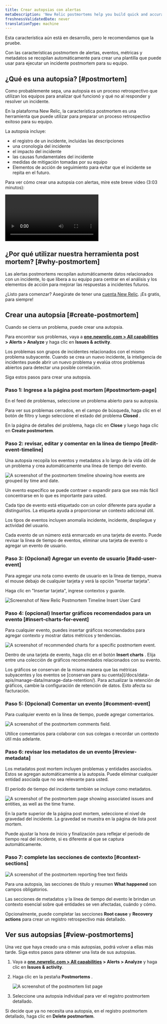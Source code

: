 ```yaml
---
title: Crear autopsias con alertas
metaDescription: 'New Relic postmortems help you build quick and accurate postmortems by collecting events, metrics, and metadata automatically.'
freshnessValidatedDate: never
translationType: machine
---
```









<Callout title="Vista previa pública">
  Esta característica aún está en desarrollo, pero le recomendamos que la pruebe.
</Callout>

Con las características postmortem de alertas, eventos, métricas y metadatos se recopilan automáticamente para crear una plantilla que puede usar para ejecutar un incidente postmortem para su equipo.

## ¿Qué es una autopsia? [#postmortem]

Como probablemente sepa, una autopsia es un proceso retrospectivo que utilizan los equipos para analizar qué funcionó y qué no al responder y resolver un incidente.

En la plataforma New Relic, la característica postmortem es una herramienta que puede utilizar para preparar un proceso retrospectivo exitoso para su equipo.

La autopsia incluye:

* el registro de un incidente, incluidas las descripciones
* una cronología del incidente
* el impacto del incidente
* las causas fundamentales del incidente
* medidas de mitigación tomadas por su equipo
* Elementos de acción de seguimiento para evitar que el incidente se repita en el futuro.

Para ver cómo crear una autopsia con alertas, mire este breve video (3:03 minutos):

<Video
  type="wistia"
  id="b0jcdks8eb"
/>

## ¿Por qué utilizar nuestra herramienta post mortem? [#why-postmortem]

Las alertas postmortems recopilan automáticamente datos relacionados con un incidente, lo que libera a su equipo para centrar en el análisis y los elementos de acción para mejorar las respuestas a incidentes futuros.

¿Listo para comenzar? Asegúrate de tener una [cuenta New Relic](https://newrelic.com/signup). ¡Es gratis, para siempre!

## Crear una autopsia [#create-postmortem]

Cuando se cierra un problema, puede crear una autopsia.

Para encontrar sus problemas, vaya a <DNT>**[one.newrelic.com > All capabilities](https://one.newrelic.com/all-capabilities) > Alerts > Analyze**</DNT> y haga clic en <DNT>**Issues & activity**</DNT>.

Los problemas son grupos de incidentes relacionados con el mismo problema subyacente. Cuando se crea un nuevo incidente, la inteligencia de incidentes puede abrir un nuevo problema y evalúa otros problemas abiertos para detectar una posible correlación.

Siga estos pasos para crear una autopsia.

### Paso 1: Ingrese a la página post mortem [#postmortem-page]

En el feed de problemas, seleccione un problema abierto para su autopsia.

Para ver sus problemas cerrados, en el campo de búsqueda, haga clic en el botón de filtro y luego seleccione el estado del problema <DNT>**Closed**</DNT> .

En la página de detalles del problema, haga clic en <DNT>**Close**</DNT> y luego haga clic en <DNT>**Create postmortem**</DNT>.

### Paso 2: revisar, editar y comentar en la línea de tiempo [#edit-event-timeline]

Una autopsia recopila los eventos y metadatos a lo largo de la vida útil de un problema y crea automáticamente una línea de tiempo del evento.

<img
  title="The postmortem timeline"
  alt="A screenshot of the postmortem timeline showing how events are grouped by time and date."
  src={accountsPostmortem1}
/>

<figcaption>
  Un evento específico se puede contraer o expandir para que sea más fácil concentrarse en lo que es importante para usted.
</figcaption>

Cada tipo de evento está etiquetado con un color diferente para ayudar a distinguirlos. La etiqueta ayuda a proporcionar un contexto adicional útil.

Los tipos de eventos incluyen anomalía incidente, incidente, despliegue y actividad del usuario.

Cada evento de un número está enmarcado en una tarjeta de evento. Puede revisar la línea de tiempo de eventos, eliminar una tarjeta de evento o agregar un evento de usuario.

### Paso 3: (Opcional) Agregar un evento de usuario [#add-user-event]

<Callout variant="tip">
  Para agregar una nota como evento de usuario en la línea de tiempo, mueva el mouse debajo de cualquier tarjeta y verá la opción "Insertar tarjeta".
</Callout>

Haga clic en "Insertar tarjeta", ingrese contextos y guarde.

<img
  title="postmortem-2.png"
  alt="Screenshot of New Relic Postmortem Timeline Insert User Card"
  src={accountsPostmortem2}
/>

### Paso 4: (opcional) Insertar gráficos recomendados para un evento [#insert-charts-for-event]

Para cualquier evento, puedes insertar gráficos recomendados para agregar contexto y mostrar datos métricos y tendencias.

<img
  title="Postmortem recommended charts"
  alt="A screenshot of recommended charts for a specific postmortem event."
  src={accountsPostmortem3}
/>

Dentro de una tarjeta de evento, haga clic en el botón <DNT>**Insert charts**</DNT> . Elija entre una colección de gráficos recomendados relacionados con su evento.

<Callout variant="important">
  Los gráficos se conservan de la misma manera que las métricas subyacentes y los eventos se [conservan para su cuenta](/docs/data-apis/manage-data/manage-data-retention/). Para actualizar la retención de gráficos, cambie la configuración de retención de datos. Esto afecta su facturación.
</Callout>

### Paso 5: (Opcional) Comentar un evento [#comment-event]

Para cualquier evento en la línea de tiempo, puede agregar comentarios.

<img
  title="Postmortem comments"
  alt="A screenshot of the postmortem comments field."
  src={accountsPostmortem4}
/>

<figcaption>
  Utilice comentarios para colaborar con sus colegas o recordar un contexto útil más adelante.
</figcaption>

### Paso 6: revisar los metadatos de un evento [#review-metadata]

Los metadatos post mortem incluyen problemas y entidades asociados. Estos se agregan automáticamente a la autopsia. Puede eliminar cualquier entidad asociada que no sea relevante para usted.

El período de tiempo del incidente también se incluye como metadatos.

<img
  title="Postmortem metadata"
  alt="A screenshot of the postmortem page showing associated issues and entities, as well as the time frame."
  src={accountsPostmortem5}
/>

En la parte superior de la página post mortem, seleccione el nivel de gravedad del incidente. La gravedad se muestra en la página de lista post mortem.

Puede ajustar la hora de inicio y finalización para reflejar el período de tiempo real del incidente, si es diferente al que se captura automáticamente.

### Paso 7: complete las secciones de contexto [#context-sections]

<img
  title="Postmortem context fields"
  alt="A screenshot of the postmortem reporting free text fields"
  src={accountsPostmortem6}
/>

Para una autopsia, las secciones de título y resumen <DNT>**What happened**</DNT> son campos obligatorios.

Las secciones de metadatos y la línea de tiempo del evento le brindan un contexto esencial sobre qué entidades se ven afectadas, cuándo y cómo.

Opcionalmente, puede completar las secciones <DNT>**Root cause**</DNT> y <DNT>**Recovery actions**</DNT> para crear un registro retrospectivo más detallado.

## Ver sus autopsias [#view-postmortems]

Una vez que haya creado una o más autopsias, podrá volver a ellas más tarde. Siga estos pasos para obtener una lista de sus autopsias.

1. Vaya a <DNT>**[one.newrelic.com > All capabilities](https://one.newrelic.com/all-capabilities) > Alerts > Analyze**</DNT> y haga clic en <DNT>**Issues & activity**</DNT>.

2. Haga clic en la pestaña <DNT>**Postmortems**</DNT> .

   <img
     title="Postmortem list page"
     alt="A screenshot of the postmortem list page"
     src={accountsPostmortemEdit}
   />

3. Seleccione una autopsia individual para ver el registro postmortem detallado.

Si decide que ya no necesita una autopsia, en el registro postmortem detallado, haga clic en <DNT>**Delete postmortem**</DNT>.